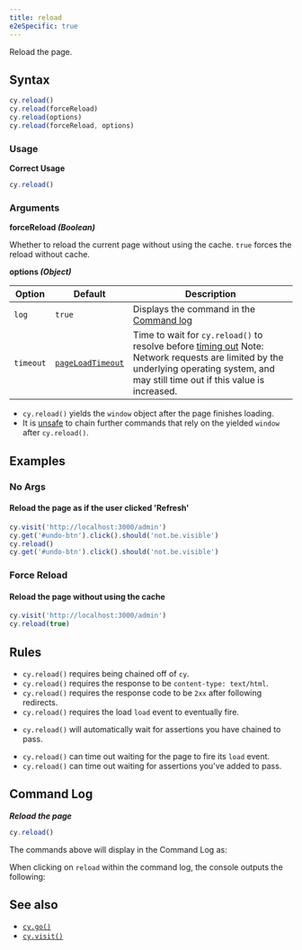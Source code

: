 ```yaml
---
title: reload
e2eSpecific: true
---
```


Reload the page.

## Syntax

```javascript
cy.reload()
cy.reload(forceReload)
cy.reload(options)
cy.reload(forceReload, options)
```

### Usage

<Icon name="check-circle" color="green" /> **Correct Usage**

```javascript
cy.reload()
```

### Arguments

<Icon name="angle-right" /> **forceReload _(Boolean)_**

Whether to reload the current page without using the cache. `true` forces the
reload without cache.

<Icon name="angle-right" /> **options _(Object)_**

| Option    | Default                                                     | Description                                                                                                                                                                                        |
| --------- | ----------------------------------------------------------- | -------------------------------------------------------------------------------------------------------------------------------------------------------------------------------------------------- |
| `log`     | `true`                                                      | Displays the command in the [Command log](/app/core-concepts/open-mode#Command-Log)                                                                                                                |
| `timeout` | [`pageLoadTimeout`](/app/references/configuration#Timeouts) | Time to wait for `cy.reload()` to resolve before [timing out](#Timeouts) Note: Network requests are limited by the underlying operating system, and may still time out if this value is increased. |

<HeaderYields />

- `cy.reload()` yields the `window` object after the page finishes loading.
- It is [unsafe](/app/core-concepts/retry-ability#Only-queries-are-retried)
  to chain further commands that rely on the yielded `window` after
  `cy.reload()`.

## Examples

### No Args

#### Reload the page as if the user clicked 'Refresh'

```javascript
cy.visit('http://localhost:3000/admin')
cy.get('#undo-btn').click().should('not.be.visible')
cy.reload()
cy.get('#undo-btn').click().should('not.be.visible')
```

### Force Reload

#### Reload the page without using the cache

```javascript
cy.visit('http://localhost:3000/admin')
cy.reload(true)
```

## Rules

<HeaderRequirements />

- `cy.reload()` requires being chained off of `cy`.
- `cy.reload()` requires the response to be `content-type: text/html`.
- `cy.reload()` requires the response code to be `2xx` after following
  redirects.
- `cy.reload()` requires the load `load` event to eventually fire.

<HeaderAssertions />

- `cy.reload()` will automatically wait for assertions you have chained to pass.

<HeaderTimeouts />

- `cy.reload()` can time out waiting for the page to fire its `load` event.
- `cy.reload()` can time out waiting for assertions you've added to pass.

## Command Log

**_Reload the page_**

```javascript
cy.reload()
```

The commands above will display in the Command Log as:

<DocsImage
  src="/img/api/reload/test-page-after-reload-button.png"
  alt="Command Log reload"
/>

When clicking on `reload` within the command log, the console outputs the
following:

<DocsImage
  src="/img/api/reload/command-log-for-reload-cypress.png"
  alt="Console Log reload"
/>

## See also

- [`cy.go()`](/api/commands/go)
- [`cy.visit()`](/api/commands/visit)
